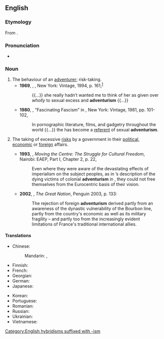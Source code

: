 ==English==

===Etymology===
From {{suffix|en|adventure|ism}}.

===Pronunciation===
* {{a|UK}} {{IPA|/ədˈvɛn(t)ʃəɹɪz(ə)m/|lang=en}}

===Noun===
{{en-noun|~}}

# The behaviour of an [[adventurer]]; risk-taking. {{defdate|from 19th c.}}
#* '''1969''', {{w|Philip Roth}}, ''{{w|Portnoy's Complaint|Portnoy’s Complaint}}'', New York: Vintage, 1994, p. 161,<sup>[https://archive.org/details/portnoyscomplain00roth_0]</sup>
#*: {{...}} she really hadn’t wanted me to think of her as given over ''wholly'' to sexual excess and '''adventurism''' {{...}}
#* '''1980''', {{w|Susan Sontag}}, “Fascinating Fascism” in ''{{w|Under the Sign of Saturn}}'', New York: Vintage, 1981, pp. 101-102,
#*: In pornographic literature, films, and gadgetry throughout the world {{...}} the {{w|Schutzstaffel|SS}} has become a [[referent]] of sexual '''adventurism'''.
# {{lb|en|politics}} The taking of excessive [[risk]]s by a government in their [[political]], [[economic]] or [[foreign]] affairs. {{defdate|from 20th c.}}
#* '''1993''', {{w|Ngũgĩ wa Thiong'o|Ngũgĩ wa Thiong’o}}, ''Moving the Centre: The Struggle for Cultural Freedom'', Nairobi: EAEP, Part I, Chapter 2, p. 22,
#*: Even where they were aware of the devastating effects of imperialism on the subject peoples, as in {{w|Joseph Conrad|Conrad}}’s description of the dying victims of colonial '''adventurism''' in ''{{w|Heart of Darkness}}'', they could not free themselves from the Eurocentric basis of their vision.
#* '''2002''', {{w|Colin Jones (historian)|Colin Jones}}, ''The Great Nation'', Penguin 2003, p. 133:
#*: The rejection of foreign '''adventurism''' derived partly from an awareness of the dynastic vulnerability of the Bourbon line, partly from the country's economic as well as its military fragility – and partly too from the increasingly evident limitations of France's traditional international allies.

====Translations====
{{trans-top|policy led by excessive risk taking}}
* Chinese:
*: Mandarin: {{t+|cmn|冒險主義|sc=Hani}}, {{t+|cmn|冒险主义|tr=màoxiǎnzhǔyì|sc=Hani}}
* Finnish: {{t|fi|seikkailupolitiikka}}
* French: {{t+|fr|aventurisme|m}}
* Georgian: {{t|ka|ავანტიურიზმი}}
* German: {{t|de|Abenteurertum|n}}
* Japanese: {{t|ja|冒険主義|tr=ぼうけんしゅぎ, bōkenshugi|sc=Jpan}}
{{trans-mid}}
* Korean: {{t+|ko|모험주의|sc=Kore}}
* Portuguese: {{t|pt|aventurismo|m}}
* Romanian: {{t+|ro|aventurism|n}}
* Russian: {{t+|ru|авантюри́зм|m}}
* Ukrainian: {{t+|uk|авантюри́зм|m|sc=Cyrl}}
* Vietnamese: {{t|vi|chủ nghĩa mạo hiểm}}
{{trans-bottom}}
[[Category:English hybridisms suffixed with -ism]]